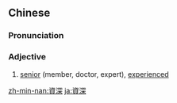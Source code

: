 {{also|资深}}
==Chinese==
{{zh-forms|s=资深}}

===Pronunciation===
{{zh-pron
|m=zīshēn
|cat=a
}}

===Adjective===
{{zh-adj}}

# [[senior]] (member, doctor, expert), [[experienced]]

[[zh-min-nan:資深]]
[[ja:資深]]